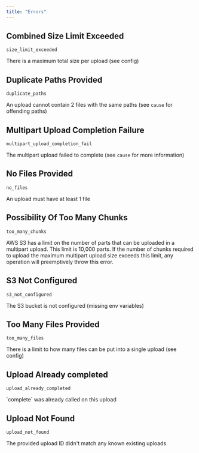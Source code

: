 ```yaml
---
title: "Errors"
---
```



## Combined Size Limit Exceeded

`size_limit_exceeded`

There is a maximum total size per upload (see config)


## Duplicate Paths Provided

`duplicate_paths`

An upload cannot contain 2 files with the same paths (see `cause` for offending paths)


## Multipart Upload Completion Failure

`multipart_upload_completion_fail`

The multipart upload failed to complete (see `cause` for more information)


## No Files Provided

`no_files`

An upload must have at least 1 file


## Possibility Of Too Many Chunks

`too_many_chunks`

AWS S3 has a limit on the number of parts that can be uploaded in a multipart upload. This limit is 10,000 parts. If the number of chunks required to upload the maximum multipart upload size exceeds this limit, any operation will preemptively throw this error.


## S3 Not Configured

`s3_not_configured`

The S3 bucket is not configured (missing env variables)


## Too Many Files Provided

`too_many_files`

There is a limit to how many files can be put into a single upload (see config)


## Upload Already completed

`upload_already_completed`

\`complete\` was already called on this upload


## Upload Not Found

`upload_not_found`

The provided upload ID didn't match any known existing uploads

